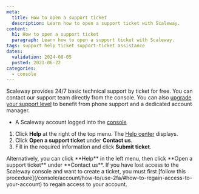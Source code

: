 ```yaml
---
meta:
  title: How to open a support ticket
  description: Learn how to open a support ticket with Scaleway.
content:
  h1: How to open a support ticket
  paragraph: Learn how to open a support ticket with Scaleway.
tags: support help ticket support-ticket assistance
dates:
  validation: 2024-08-05
  posted: 2021-06-22
categories:
  - console
---
```


Scaleway provides 24/7 basic technical support by ticket for free. You can contact our support team directly from the console. You can also [upgrade your support level](/console/account/how-to/configure-support-plans/) to benefit from phone support and a dedicated account manager.

<Macro id="requirements" />

- A Scaleway account logged into the [console](https://console.scaleway.com)

1. Click **Help** at the right of the top menu. The [Help center](https://console.scaleway.com/support/tickets) displays.
2. Click **Open a support ticket** under **Contact us**.
3. Fill in the required information and click **Submit ticket**.

<Message type="note">
  Alternatively, you can click **Help** in the left menu, then click **Open a support ticket** under **Contact us**.
</Message>

<Message type="important">
  If you have lost access to the Scaleway console and want to create a ticket, you must first [follow this procedure](/console/account/how-to/use-2fa/#how-to-regain-access-to-your-account) to regain access to your account.
</Message>
